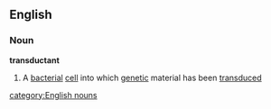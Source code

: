 ==English==
===Noun===
'''transductant'''
# A [[bacterial]] [[cell]] into which [[genetic]] material has been [[transduce]]d
[[category:English nouns]]